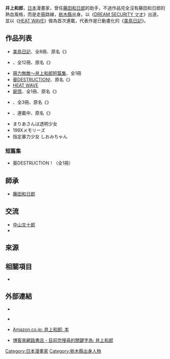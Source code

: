 {{japanese
|japanese=井上和郎
|kana=いのうえ かずろう
|romaji=Inoue Kazurō
}}{{漫畫}}

'''井上和郎'''{{BD|1970年|5月1日}}，[[日本|日本]]漫畫家，曾任[[藤田和日郎|藤田和日郎]]的助手，不過作品完全沒有藤田和日郎的熱血風格，而是走[[萌|萌]]路線，[[栃木縣|栃木縣]]出身。以《[[DREAM_SECURITY_マオ|DREAM SECURITY マオ]]》出道，並以《[[HEAT_WAVE|HEAT WAVE]]》做為首次連載，代表作是已動畫化的《[[美鳥日記|美鳥日記]]》。

== 作品列表 ==
* [[美鳥日記|美鳥日記]]、全8冊、原名《{{lang|ja|美鳥の日々}}》
* {{link-ja|美眉伴身邊|あいこら}}、全12冊、原名《{{lang|ja|あいこら}}》
* [[萌力無敵～井上和郎短篇集|萌力無敵～井上和郎短篇集]]、全1冊
* [[葵DESTRUCTION!|葵DESTRUCTION!]]、原名《{{lang|ja|葵DESTRUCTION!}}》
* [[HEAT_WAVE|HEAT WAVE]]
* [[不死生物|屍憶]]、全1冊、原名《{{lang|ja|アンデッド}}》
* {{link-ja|魔法萌美眉|魔法のいろは!}}、全3冊、原名《{{lang|ja|魔法のいろは!}}》
* {{link-ja|漫畫家姐姐|あねコミ}}、連載中、原名《{{lang|ja|あねコミ}}》
* まりあさんは透明少女
* 198Xメモリーズ
* 指定暴力少女 しおみちゃん

=== 短篇集 ===
* 葵DESTRUCTION！（全1冊）

== 師承 ==
* [[藤田和日郎|藤田和日郎]]

== 交流 ==
* [[中山文十郎|中山文十郎]]
* {{link-ja|金田達也|金田達也}}

== 來源 ==
{{reflist}}

== 相關項目 ==
* {{link-ja|平川彩|ひらかわあや}}

== 外部連結 ==
* {{Twitter|inouekazurou|井上和郎}}
* {{ja}}[https://web.archive.org/web/20091229121814/http://www.websunday.net/backstage/inoue/ {{lang|ja|漫畫家BACKSTAGE 井上和郎}}]
* {{ja}}[http://www.amazon.co.jp/s/ref=nb_ss_b?__mk_ja_JP=%83J%83%5E%83J%83i&url=search-alias%3Dstripbooks&field-keywords=%88%E4%8F%E3%98a%98Y Amazon.co.jp: 井上和郎: 本]
* [http://search.books.com.tw/exep/openfind.php?cat=001&key=%A4%AB%A4W%A9M%AD%A6%A1%40 博客來網路書店 - 目前您搜尋的關鍵字為: 井上和郎]{{Wayback|url=http://search.books.com.tw/exep/openfind.php?cat=001&key=%A4%AB%A4W%A9M%AD%A6%A1%40 |date=20071110213124 }}
{{Japanese cartoonist-stub}}
{{Normdaten}}
{{DEFAULTSORT:Inoue Kazurou}}
[[Category:日本漫畫家|Category:日本漫畫家]]
[[Category:栃木縣出身人物|Category:栃木縣出身人物]]